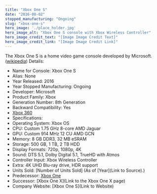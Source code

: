 ```yaml
---
title: "Xbox One S"
date: "2016-08-02"
stopped_manufacturing: "Ongoing"
slug: "xbox-one-s"
hero_image: './place_holder.jpg'
hero_image_alt: "Xbox One S console with Xbox Wireless Controller"
hero_image_credit_text: "[Image Image Credit Text]"
hero_image_credit_link: "[Image Image Credit Link]"
---
```

The Xbox One S is a home video game console developed by Microsoft. ([wikipedia](https://en.wikipedia.org.org/wiki/Xbox_One_S))
Details:
- Name for Console: Xbox One S
- Alias: None
- Year Released: 2016
- Year Stopped Manufacturing: Ongoing
- Developer: Microsoft
- Product Family: Xbox
- Generation Number: 8th Generation
- Backward Compatibility: Yes
- [Xbox 360](https://en.wikipedia.org.org/wiki/List_of_backward-compatible_games_for_Xbox_One)
- Specifications:
- Operating System: Xbox OS
- CPU: Custom 1.75 GHz 8-core AMD Jaguar
- GPU: Custom 914 MHz 12 CU AMD GCN
- Memory: 8 GB DDR3, 32 MB eSRAM
- Storage: 500 GB, 1 TB, 2 TB HDD
- Display Formats: 720p, 1080p, 4K
- Sound: DTS 5.1, Dolby Digital 5.1, TrueHD with Atmos
- Controller Input: Xbox Wireless Controller
- Extra: 4K UHD Blu-ray drive, HDR support
- Units Sold: [Number of Units Sold] (As of [Year](Link to Source).)
- Predecessor: [Xbox One](https://en.wikipedia.org.org/wiki/Xbox_One)
- Successor: [Xbox One X](Link to the Xbox One X page)
- Company Website: [Xbox One S](Link to Website)

